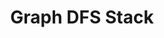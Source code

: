 ---
id: "ds_tf_med_008"
questionType: "TRUE_FALSE"
title: "Graph DFS Stack"
statement: "Depth-first search uses a stack data structure."
difficulty: "MEDIUM"
category: "Data Structures"
correctAnswer: true
explanation: "DFS uses a stack either explicitly or via recursion."
---